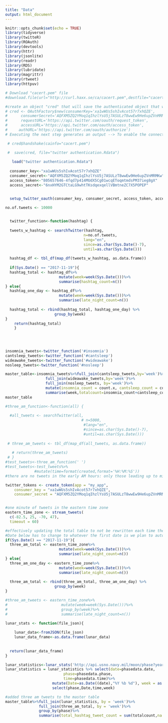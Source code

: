 ```yaml
---
title: "Data"
output: html_document
---
```


```r
knitr::opts_chunk$set(echo = TRUE)
library(tidyverse)
library(twitteR)
library(ROAuth)
library(devtools)
library(httr)
library(jsonlite)
library(readr)
library(RDS)
library(lubridate)
library(magrittr)
library(rtweet)
library(httpuv)
```

```r
# Download "cacert.pem" file
#download.file(url="http://curl.haxx.se/ca/cacert.pem",destfile="cacert.pem")

#create an object "cred" that will save the authenticated object that we can use for later sessions
# cred <- OAuthFactory$new(consumerKey='xa1wWUs5shIvAcot57r7xhQZE',
#      consumerSecret='AQFXM5ZQ2YMoq1qIhzlYsU5j7ASULzT8wwEw9He6upZVnMRMKw',
#      requestURL='https://api.twitter.com/oauth/request_token',
#      accessURL='https://api.twitter.com/oauth/access_token',
#     authURL='https://api.twitter.com/oauth/authorize')
# Executing the next step generates an output --> To enable the connection, please direct your web browser to: <hyperlink> . Note:  You only need to do this part once

 # cred$handshake(cainfo="cacert.pem")

 #  save(cred, file="twitter authentication.Rdata")
   
   load("twitter authentication.Rdata")
   
  consumer_key<-"xa1wWUs5shIvAcot57r7xhQZE"
  consumer_secret<-"AQFXM5ZQ2YMoq1qIhzlYsU5j7ASULzT8wwEw9He6upZVnMRMKw"
  access_token<-"805657646-4fqd7p414MUdX5Cg01wcqEToqmtmdsPM37ieg8gX"
  access_secret<-"6nxHYM2GTCtaLG9whtTKsdqexqellVBmtneZC7X5POPEP"


  setup_twitter_oauth(consumer_key, consumer_secret, access_token, access_secret)
```


```r
  

no.of.tweets <- 10000
  

  twitter_function<-function(hashtag) {
    
  tweets_w_hashtag <- searchTwitter(hashtag, 
                                   n=no.of.tweets, 
                                   lang="en", 
                                   since=as.char(Sys.Date()-7),
                                   until=as.char(Sys.Date()))
  
  hashtag_df <- tbl_df(map_df(tweets_w_hashtag, as.data.frame))
 
  if(Sys.Date() == "2017-11-19"){
  hashtag_total <- hashtag_df%>%
                        mutate(week=week(Sys.Date()))%>%
                        summarise(hashtag_count=n())
} else{
  hashtag_one_day <- hashtag_df%>%
                        mutate(week=week(Sys.Date()))%>%
                        summarise(late_night_count=n())
  
  hashtag_total <- rbind(hashtag_total, hashtag_one_day) %>%
                      group_by(week)
}
    return(hashtag_total)
    }
    
  
  

insomnia_tweets<-twitter_function('#insomnia')
cantsleep_tweets<-twitter_function('#cantsleep')
wideawake_tweets<-twitter_function('#wideawake')
nosleep_tweets<-twitter_function('#nosleep')

master_table<-insomnia_tweets%>%full_join(cantsleep_tweets,by='week')%>%
                  full_join(wideawake_tweets,by='week')%>%
                  full_join(nosleep_tweets, by='week')%>%
                  mutate(insomnia_count = count.x, cantsleep_count = count.y, wideawake_count = count.x.x, nosleep_count = count.y.y)%>%
                  summarise(week,totalcount=insomnia_count+cantsleep_count+wideawake_count+nosleep_count)
master_table
```

```r
#three_am_function<-function(all) {
    
  #all_tweets <- searchTwitter(all,
                                  # n=5000, 
                                   #lang="en", 
                                   #since=as.char(Sys.Date()-7),
                                   #until=as.char(Sys.Date()))
  
 # three_am_tweets <- tbl_df(map_df(all_tweets, as.data.frame))
  
   # return(three_am_tweets)
 # }
#test_tweets<-three_am_function(' ')
#test_tweets<-test_tweets%>%
             #mutate(time=format(created,format='%H:%M:%S'))
#there are no tweets in the early AM hours: only those leading up to midnight
```

```r

twitter_tokens <- create_token(app = "my_app",
    consumer_key = "xa1wWUs5shIvAcot57r7xhQZE", 
    consumer_secret = "AQFXM5ZQ2YMoq1qIhzlYsU5j7ASULzT8wwEw9He6upZVnMRMKw")


#one minute of tweets in the eastern time zone
eastern_time_zone <- stream_tweets(
  c(-82.5, 25, -70, 47),
  timeout = 60)

#effectively updating the total table to not be rewritten each time the script is run
#Date below has to change to whatever the first date is we plan to automate the script
if(Sys.Date() == "2017-11-19"){
  three_am_total <- eastern_time_zone%>%
                        mutate(week=week(Sys.Date()))%>%
                        summarise(late_night_count=n())
} else{
  three_am_one_day <- eastern_time_zone%>%
                        mutate(week=week(Sys.Date()))%>%
                        summarise(late_night_count=n())
  
  three_am_total <- rbind(three_am_total, three_am_one_day) %>%
                      group_by(week)
}

#three_am_tweets <- eastern_time_zone%>%
#                        mutate(week=week(Sys.Date()))%>%
#                        group_by(week)%>%
#                        summarise(late_night_count=n())
```


```r
lunar_stats <- function(file_json){
    
    lunar_data<-fromJSON(file_json)
    lunar_data_frame<-as.data.frame(lunar_data)
    
   
  return(lunar_data_frame)
}

lunar_statistics<-lunar_stats('http://api.usno.navy.mil/moon/phase?year=2017')
lunar_statistics = lunar_statistics %>% select(date=phasedata.date,
                          phase=phasedata.phase,
                          time=phasedata.time)%>%
                     mutate(Date=as.Date((date),"%Y %b %d"), week = as.numeric(week(Date)))%>%
                     select(phase,Date,time,week)
```



```r

#added three am tweets to the master table
master_table%>%full_join(lunar_statistics, by = 'week')%>%
               full_join(three_am_total, by = 'week')%>%
               group_by(phase)%>%
               summarise(total_hashtag_tweet_count = sum(totalcount,na.rm = TRUE), num_late_night_tweets = sum(late_night_count))
```

